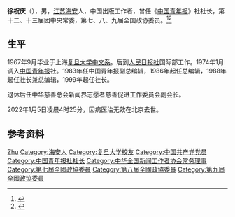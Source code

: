 '''徐祝庆'''（{{bd|1943年|8月|2022年|1月5日|catIdx=Xu}}），男，[[江苏|江苏]][[海安|海安]]人，中国出版工作者，曾任《[[中国青年报|中国青年报]]》社社长，第十二、十三届团中央常委，第七、八、九届全国政协委员。<ref>{{Cite book|title=历届全国政协委员人名辞典|author=|publisher=中国国际广播出版社|year=1996|isbn=9787507813746|location=北京|pages=}}</ref><ref>{{Cite book|title=中华人民共和国职官志|author=何虎生, 李耀东, 向常福主编|publisher=中国社会出版社|year=2003|isbn=9787800883934|location=北京|pages=}}</ref>

== 生平 ==
1967年9月毕业于上海[[复旦大学中文系|复旦大学中文系]]。后到[[人民日报社|人民日报社]]国际部工作。1974年1月调入[[中国青年报|中国青年报]]社。1983年任中国青年报副总编辑，1986年起任总编辑，1988年起任社长兼总编辑，1999年起任社长。

退休后任中华慈善总会新闻界志愿者慈善促进工作委员会副会长。

2022年1月5日凌晨4时25分，因病医治无效在北京去世。

== 参考资料 ==
{{reflist}}

{{Navboxes
| title  = 徐祝庆在[[中华全国新闻工作者协会|中华全国新闻工作者协会]]的职务
| list1  =
{{中华全国新闻工作者协会第五届理事会}}
{{中华全国新闻工作者协会第六届理事会}}
}}

{{Authority control}}
{{DEFAULTSORT:Xu徐}}
[[Category:徐姓|Zhu]]
[[Category:海安人|Category:海安人]]
[[Category:复旦大学校友|Category:复旦大学校友]]
[[Category:中国共产党党员|Category:中国共产党党员]]
[[Category:中国青年报社社长|Category:中国青年报社社长]]
[[Category:中华全国新闻工作者协会常务理事|Category:中华全国新闻工作者协会常务理事]]
[[Category:第七屆全國政協委員|Category:第七屆全國政協委員]]
[[Category:第八屆全國政協委員|Category:第八屆全國政協委員]]
[[Category:第九屆全國政協委員|Category:第九屆全國政協委員]]

{{中国人物小作品}}